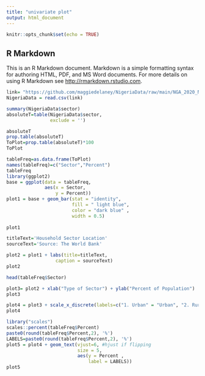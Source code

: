 ```yaml
---
title: "univariate plot"
output: html_document
---
```


```r
knitr::opts_chunk$set(echo = TRUE)
```

## R Markdown

This is an R Markdown document. Markdown is a simple formatting syntax for authoring HTML, PDF, and MS Word documents. For more details on using R Markdown see <http://rmarkdown.rstudio.com>.


```r
link= "https://github.com/maggiedelaney/NigeriaData/raw/main/NGA_2020_NLPS_v06_M_CSV/r1_sect_2.csv"
NigeriaData = read.csv(link)
```
```r
summary(NigeriaData$sector)
absoluteT=table(NigeriaData$sector,
                exclude = '') 
```
```r
absoluteT
prop.table(absoluteT)
ToPlot=prop.table(absoluteT)*100
ToPlot
```
```r
tableFreq=as.data.frame(ToPlot)
names(tableFreq)=c("Sector","Percent")
tableFreq
library(ggplot2)
base = ggplot(data = tableFreq,
              aes(x = Sector,
                  y = Percent))
plot1 = base + geom_bar(stat = "identity",
                        fill = " light blue",
                        color = "dark blue" ,
                        width = 0.5)
                        
plot1
```
```r

titleText='Household Sector Location'
sourceText='Source: The World Bank'

plot2 = plot1 + labs(title=titleText,
                  caption = sourceText)
plot2

head(tableFreq$Sector)
```
```r
plot3= plot2 + xlab("Type of Sector") + ylab("Percent of Population")
plot3
```
```r
plot4 = plot3 + scale_x_discrete(labels=c("1. Urban" = "Urban", "2. Rural" = "Rural"))
plot4
```
```r
library("scales")
scales::percent(tableFreq$Percent) 
paste0(round(tableFreq$Percent,2), '%')
LABELS=paste0(round(tableFreq$Percent,2), '%')
plot5 = plot4 + geom_text(vjust=6, #hjust if flipping
                          size = 5,
                          aes(y = Percent ,
                              label = LABELS))
plot5


```

